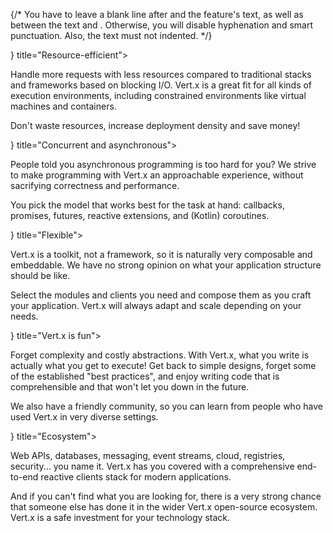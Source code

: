 
{/* You have to leave a blank line after <FeaturesItem> and the feature's text,
    as well as between the text and </FeaturesItem>. Otherwise, you will
    disable hyphenation and smart punctuation. Also, the text must not indented. */}

<FeaturesList>
<FeaturesItem icon={<Cpu />} title="Resource-efficient">

Handle more requests with less resources compared to traditional stacks and frameworks based on blocking I/O.
Vert.x is a great fit for all kinds of execution environments, including constrained environments like virtual machines and containers.

Don't waste resources, increase deployment density and save money!

</FeaturesItem>
<FeaturesItem icon={<Sliders />} title="Concurrent and asynchronous">

People told you asynchronous programming is too hard for you?
We strive to make programming with Vert.x an approachable experience, without sacrifying correctness and performance.

You pick the model that works best for the task at hand: callbacks, promises, futures, reactive extensions, and (Kotlin) coroutines.

</FeaturesItem>
<FeaturesItem icon={<Feather />} title="Flexible">

Vert.x is a toolkit, not a framework, so it is naturally very composable and embeddable.
We have no strong opinion on what your application structure should be like.

Select the modules and clients you need and compose them as you craft your application. Vert.x will always adapt and scale depending on your needs.

</FeaturesItem>
<FeaturesItem icon={<Send />} title="Vert.x is fun">

Forget complexity and costly abstractions. With Vert.x, what you write is actually what you get to execute!
Get back to simple designs, forget some of the established "best practices", and enjoy writing code that is comprehensible and that won't let you down in the future.

We also have a friendly community, so you can learn from people who have used Vert.x in very diverse settings.

</FeaturesItem>
<FeaturesItem icon={<Umbrella />} title="Ecosystem">

Web APIs, databases, messaging, event streams, cloud, registries, security... you name it.
Vert.x has you covered with a comprehensive end-to-end reactive clients stack for modern applications.

And if you can't find what you are looking for, there is a very strong chance that someone else has done it in the wider Vert.x open-source ecosystem.
Vert.x is a safe investment for your technology stack.

</FeaturesItem>
</FeaturesList>
